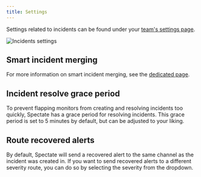 ```yaml
---
title: Settings
---
```


Settings related to incidents can be found under your [team's settings page](https://app.spectate.net/team/settings).


<Frame>
    <img src="/images/team-incidents-settings.png" alt="Incidents settings" width={800} height={400} />
</Frame>

## Smart incident merging

For more information on smart incident merging, see the [dedicated page](/features/incident-management/smart-incident-merging).

## Incident resolve grace period

To prevent flapping monitors from creating and resolving incidents too quickly, Spectate has a grace period for resolving incidents. This grace period is set to 5 minutes by default, but can be adjusted to your liking.

## Route recovered alerts

By default, Spectate will send a recovered alert to the same channel as the incident was created in. If you want to send recovered alerts to a different severity route, you can do so by selecting the severity from the dropdown.
